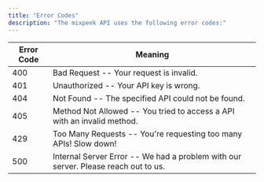 ```yaml
---
title: "Error Codes"
description: "The mixpeek API uses the following error codes:"
---
```


| Error Code | Meaning                                                                            |
| ---------- | ---------------------------------------------------------------------------------- |
| 400        | Bad Request -- Your request is invalid.                                            |
| 401        | Unauthorized -- Your API key is wrong.                                             |
| 404        | Not Found -- The specified API could not be found.                                 |
| 405        | Method Not Allowed -- You tried to access a API with an invalid method.            |
| 429        | Too Many Requests -- You're requesting too many APIs! Slow down!                   |
| 500        | Internal Server Error -- We had a problem with our server. Please reach out to us. |
